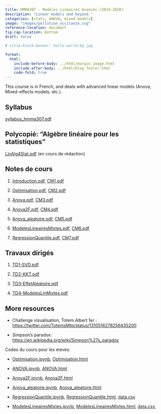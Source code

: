 ```yaml
---
title: HMMA307 - Modèles Linéaires Avancés (2019-2020)
description: "Linear models and beyond."
categories: [stats, ANOVA, mixed models]
image: "images/pollution_occitanie.svg"
reference-location: document
fig-cap-location: bottom
draft: false

# title-block-banner: hello-world-bg.jpg

format:
  html:
    include-before-body: ../html/margin_image.html
    include-after-body: ../html/blog_footer.html
    code-fold: true
---
```


This course is in French, and deals with advanced linear models (Anova, Mixed-effects models, etc.).


## Syllabus
[syllabus_hmma307.pdf](enseignement/Montpellier/HMMA307/syllabus_hmma307.pdf)


## Polycopié: "Algèbre linéaire pour les statistiques"
[LinAlg4Stat.pdf](enseignement/Montpellier/HMMA307/LinAlg4Stat.pdf) (en cours de rédaction)

## Notes de cours
1. [Introduction.pdf](enseignement/Montpellier/HMMA307/Introduction.pdf), [CM1.pdf](enseignement/Montpellier/HMMA307/CM1.pdf)

1. [Optimisation.pdf](enseignement/Montpellier/HMMA307/Optimisation.pdf), [CM2.pdf](enseignement/Montpellier/HMMA307/CM2.pdf)

1. [Anova.pdf](enseignement/Montpellier/HMMA307/Anova.pdf), [CM3.pdf](enseignement/Montpellier/HMMA307/CM3.pdf)

1. [Anova2F.pdf](enseignement/Montpellier/HMMA307/Anova2F.pdf), [CM4.pdf](enseignement/Montpellier/HMMA307/CM4.pdf)

1. [Anova_aleatoire.pdf](enseignement/Montpellier/HMMA307/Anova_aleatoire.pdf), [CM5.pdf](enseignement/Montpellier/HMMA307/CM5.pdf)

1. [ModelesLineairesMixtes.pdf](enseignement/Montpellier/HMMA307/ModelesLineairesMixtes.pdf), [CM6.pdf](enseignement/Montpellier/HMMA307/CM6.pdf)

1. [RegressionQuantile.pdf](enseignement/Montpellier/HMMA307/RegressionQuantile.pdf), [CM7.pdf](enseignement/Montpellier/HMMA307/CM7.pdf)


## Travaux dirigés

1. [TD1-SVD.pdf](enseignement/Montpellier/HMMA307/TD1-SVD.pdf)

1. [TD2-KKT.pdf](enseignement/Montpellier/HMMA307/TD2-KKT.pdf)

1. [TD3-EffetAleatoire.pdf](enseignement/Montpellier/HMMA307/TD3-EffetAleatoire.pdf)
1. [TD4-ModelesLinMixtes.pdf](enseignement/Montpellier/HMMA307/TD4-ModelesLinMixtes.pdf)


## More resources
-  Challenge visualisation, Totem Albert 1er : <https://twitter.com/TotemsMtp/status/1310516278256435200>

- Simpson's paradox: <https://en.wikipedia.org/wiki/Simpson%27s_paradox>



Codes du cours pour les eleves:

- [Optimisation.ipynb](enseignement/Montpellier/HMMA307/Optimisation.ipynb),
[Optimisation.html](https://nbviewer.jupyter.org/url/josephsalmon.eu/enseignement/Montpellier/HMMA307/Optimisation.ipynb?flush_cache=true)

- [ANOVA.ipynb](enseignement/Montpellier/HMMA307/ANOVA.ipynb),
[ANOVA.html](https://nbviewer.jupyter.org/url/josephsalmon.eu/enseignement/Montpellier/HMMA307/ANOVA.ipynb?flush_cache=true)

- [Anova2F.ipynb](enseignement/Montpellier/HMMA307/Anova2F.ipynb),
[Anova2F.html](https://nbviewer.jupyter.org/url/josephsalmon.eu/enseignement/Montpellier/HMMA307/Anova2F.ipynb?flush_cache=true)
- [Anova_aleatoire.ipynb](enseignement/Montpellier/HMMA307/Anova_aleatoire.ipynb),
[Anova_aleatoire.html](https://nbviewer.jupyter.org/url/josephsalmon.eu/enseignement/Montpellier/HMMA307/Anova_aleatoire.ipynb?flush_cache=true)

- [RegressionQuantile.ipynb](enseignement/Montpellier/HMMA307/RegressionQuantile.ipynb), [RegressionQuantile.html](https://nbviewer.jupyter.org/url/josephsalmon.eu/enseignement/Montpellier/HMMA307/RegressionQuantile.ipynb?flush_cache=true), [data.csv](enseignement/Montpellier/HMMA307/data.csv)
- [ModelesLineairesMixtes.ipynb](enseignement/Montpellier/HMMA307/ModelesLineairesMixtes.ipynb),
[ModelesLineairesMixtes.html](https://nbviewer.jupyter.org/url/josephsalmon.eu/enseignement/Montpellier/HMMA307/ModelesLineairesMixtes.ipynb?flush_cache=true), [data.csv](enseignement/Montpellier/HMMA307/data.csv),

